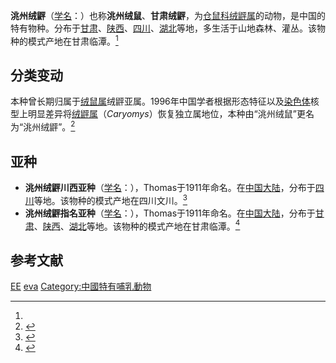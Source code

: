 {{Speciesbox
| name = 洮州绒䶄
| status = LC | status_system = IUCN3.1
| status_ref = <ref name=iucn>{{IUCN2010|version=2010.2|assessors=Smith, A.T. & Johnston, C.H.|year=2008|id=7799|title=Caryomys eva|downloaded=2010-9-3}}</ref>
| image = 
| genus = Caryomys
| species = eva
| authority = (Thomas, 1911)<ref name='id971'>{{cite web| url =http://www.bioinfo.cn/db05/BjdwSpecies.php?action=view&id=971| title =洮州绒鼠| work =《中国动物物种编目数据库》| publisher =中国科学院微生物研究所| author =中国科学院动物研究所| accessdate =2009-03-27| deadurl =yes| archiveurl =https://web.archive.org/web/20160305035033/http://www.bioinfo.cn/db05/BjdwSpecies.php?action=view&id=971| archivedate =2016-03-05}}</ref>
}}

'''洮州绒䶄'''（[[学名|学名]]：{{lang|la|''Caryomys eva''}}）也称'''洮州绒鼠'''、'''甘肃绒䶄'''，为[[仓鼠科|仓鼠科]][[绒䶄属|绒䶄属]]的动物，是中国的特有物种。分布于[[甘肃|甘肃]]、[[陕西|陕西]]、[[四川|四川]]、[[湖北|湖北]]等地，多生活于山地森林、灌丛。该物种的模式产地在甘肃临潭。<ref name='id971'/>
==分类变动==
本种曾长期归属于[[绒鼠属|绒鼠属]]绒䶄亚属。1996年中国学者根据形态特征以及[[染色体|染色体]]核型上明显差异将[[绒䶄属|绒䶄属]]（''Caryomys''）恢复独立属地位，本种由“洮州绒鼠”更名为“洮州绒䶄”。<ref name="马勇">{{cite journal |author1=马勇，姜建青 |title=绒䶄属地位的恢复(啮齿目:仓鼠科:田鼠亚科)[J] |journal=动物分类学报 |date=1996 |volume=21 |issue=4 |pages=493-497 |url=https://www.ixueshu.com/document/9c328c3acc493e27318947a18e7f9386.html |accessdate=2021-06-08 |archive-date=2021-06-08 |archive-url=https://web.archive.org/web/20210608130518/https://www.ixueshu.com/document/9c328c3acc493e27318947a18e7f9386.html |dead-url=no }}</ref>
==亚种==
*'''洮州绒䶄川西亚种'''（[[学名|学名]]：{{lang|la|''Caryomys eva alcinous''}}），Thomas于1911年命名。在[[中国大陆|中国大陆]]，分布于[[四川|四川]]等地。该物种的模式产地在四川文川。<ref name='id972'>{{cite web| url =http://www.bioinfo.cn/db05/BjdwSpecies.php?action=view&id=972| title =洮州绒鼠川西亚种| work =《中国动物物种编目数据库》| publisher =中国科学院微生物研究所| author =中国科学院动物研究所| accessdate =2009-03-27| deadurl =yes| archiveurl =https://web.archive.org/web/20160305083345/http://www.bioinfo.cn/db05/BjdwSpecies.php?action=view&id=972| archivedate =2016-03-05}}</ref>
*'''洮州绒䶄指名亚种'''（[[学名|学名]]：{{lang|la|''Caryomys eva eva''}}），Thomas于1911年命名。在[[中国大陆|中国大陆]]，分布于[[甘肃|甘肃]]、[[陕西|陕西]]、[[湖北|湖北]]等地。该物种的模式产地在甘肃临潭。<ref name='id973'>{{cite web| url =http://www.bioinfo.cn/db05/BjdwSpecies.php?action=view&id=973| title =洮州绒鼠指名亚种| work =《中国动物物种编目数据库》| publisher =中国科学院微生物研究所| author =中国科学院动物研究所| accessdate =2009-03-27| deadurl =yes| archiveurl =https://web.archive.org/web/20160305014458/http://www.bioinfo.cn/db05/BjdwSpecies.php?action=view&id=973| archivedate =2016-03-05}}</ref>

== 参考文献 ==
{{reflist}}
{{Taxonbar|from=Q305819}}

[[Category:IUCN红色名录无危物种|EE]]
[[Category:绒䶄属|eva]]
[[Category:中國特有哺乳動物|Category:中國特有哺乳動物]]